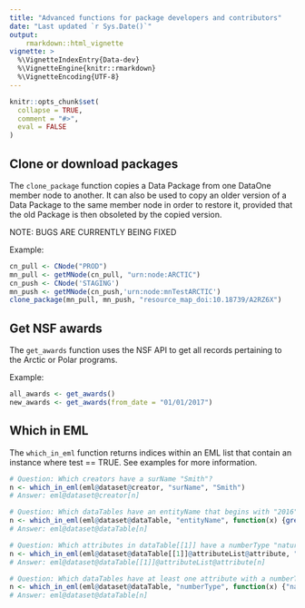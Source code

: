 ```yaml
---
title: "Advanced functions for package developers and contributors"
date: "Last updated `r Sys.Date()`"
output: 
    rmarkdown::html_vignette
vignette: >
  %\VignetteIndexEntry{Data-dev}
  %\VignetteEngine{knitr::rmarkdown}
  %\VignetteEncoding{UTF-8}
---
```


```r
knitr::opts_chunk$set(
  collapse = TRUE,
  comment = "#>",
  eval = FALSE
)
```

## Clone or download packages

The `clone_package` function copies a Data Package from one DataOne member node to another. It can also be used to copy an older version of a Data Package to the same member node in order to restore it, provided that the old Package is then obsoleted by the copied version.

NOTE: BUGS ARE CURRENTLY BEING FIXED

Example:

```r
cn_pull <- CNode("PROD")
mn_pull <- getMNode(cn_pull, "urn:node:ARCTIC")
cn_push <- CNode('STAGING')
mn_push <- getMNode(cn_push,'urn:node:mnTestARCTIC')
clone_package(mn_pull, mn_push, "resource_map_doi:10.18739/A2RZ6X")
```

## Get NSF awards

The `get_awards` function uses the NSF API to get all records pertaining to the Arctic or Polar programs.

Example:

```r
all_awards <- get_awards()
new_awards <- get_awards(from_date = "01/01/2017")
```

## Which in EML

The `which_in_eml` function returns indices within an EML list that contain an instance where test == TRUE. See examples for more information.

```r
# Question: Which creators have a surName "Smith"?
n <- which_in_eml(eml@dataset@creator, "surName", "Smith")
# Answer: eml@dataset@creator[n]

# Question: Which dataTables have an entityName that begins with "2016"
n <- which_in_eml(eml@dataset@dataTable, "entityName", function(x) {grepl("^2016", x)})
# Answer: eml@dataset@dataTable[n]

# Question: Which attributes in dataTable[[1]] have a numberType "natural"?
n <- which_in_eml(eml@dataset@dataTable[[1]]@attributeList@attribute, "numberType", "natural")
# Answer: eml@dataset@dataTable[[1]]@attributeList@attribute[n]

# Question: Which dataTables have at least one attribute with a numberType "natural"?
n <- which_in_eml(eml@dataset@dataTable, "numberType", function(x) {"natural" %in% x})
# Answer: eml@dataset@dataTable[n]
```

